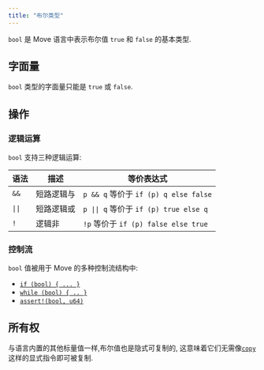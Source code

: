 ```yaml
---
title: "布尔类型"
---
```


`bool` 是 Move 语言中表示布尔值 `true` 和 `false` 的基本类型.

## 字面量

`bool` 类型的字面量只能是 `true` 或 `false`.

## 操作

### 逻辑运算

`bool` 支持三种逻辑运算:

| 语法     | 描述    | 等价表达式                               |
| ------ | ----- | ----------------------------------- |
| `&&`   | 短路逻辑与 | `p && q` 等价于 `if (p) q else false`  |
| `\|\|` | 短路逻辑或 | `p \|\| q` 等价于 `if (p) true else q` |
| `!`    | 逻辑非   | `!p` 等价于 `if (p) false else true`   |

### 控制流

`bool` 值被用于 Move 的多种控制流结构中:

- [`if (bool) { ... }`](/zh/build/smart-contracts/book/conditionals)
- [`while (bool) { .. }`](/zh/build/smart-contracts/book/loops)
- [`assert!(bool, u64)`](/zh/build/smart-contracts/book/abort-and-assert)

## 所有权

与语言内置的其他标量值一样,布尔值也是隐式可复制的,
这意味着它们无需像[`copy`](/zh/build/smart-contracts/book/variables#移动--move--与复制--copy-)这样的显式指令即可被复制.
